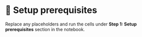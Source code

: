 # 👐 Setup prerequisites

Replace any placeholders and run the cells under **Step 1: Setup prerequisites** section in the notebook.